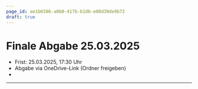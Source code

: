 ```yaml
---
page_id: ae1b6586-a0b0-417b-b1db-e08d39de9b72
draft: true
---
```


# Finale Abgabe 25.03.2025
- Frist: 25.03.2025, 17:30 Uhr
- Abgabe via OneDrive-Link (Ordner freigeben)
- 

---